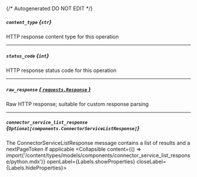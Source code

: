 {/* Autogenerated DO NOT EDIT  */}

##### `content_type` *{`str`}*
HTTP response content type for this operation

---
##### `status_code` *{`int`}*
HTTP response status code for this operation

---
##### `raw_response` [*{ `requests.Response` }*](https://requests.readthedocs.io/en/latest/api/#requests.Response)
Raw HTTP response; suitable for custom response parsing

---
##### `connector_service_list_response` *{`Optional[components.ConnectorServiceListResponse]`}*
The ConnectorServiceListResponse message contains a list of results and a nextPageToken if applicable
<Collapsible content={() => import('/content/types/models/components/connector_service_list_response/python.mdx')} openLabel={Labels.showProperties} closeLabel={Labels.hideProperties}>
</Collapsible>


